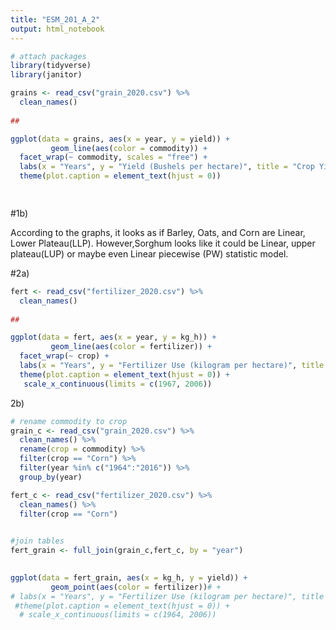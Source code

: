 ```yaml
---
title: "ESM_201_A_2"
output: html_notebook
---
```




```r

# attach packages
library(tidyverse)
library(janitor)

grains <- read_csv("grain_2020.csv") %>% 
  clean_names()
  
##

ggplot(data = grains, aes(x = year, y = yield)) + 
         geom_line(aes(color = commodity)) +
  facet_wrap(~ commodity, scales = "free") +
  labs(x = "Years", y = "Yield (Bushels per hectare)", title = "Crop Yields by Time", caption = "Figure 1: Graph of crop yields \n (Bushels per hectare) of Barley, Corn, Oats, and Sorghum by time") +
  theme(plot.caption = element_text(hjust = 0))

  


```


#1b)

According to the graphs, it looks as if Barley, Oats, and Corn  are Linear, Lower Plateau(LLP). However,Sorghum looks like it could be Linear, upper plateau(LUP) or maybe even Linear piecewise (PW) statistic model.


#2a)

```r

fert <- read_csv("fertilizer_2020.csv") %>% 
  clean_names()
  
##

ggplot(data = fert, aes(x = year, y = kg_h)) + 
         geom_line(aes(color = fertilizer)) +
  facet_wrap(~ crop) +
  labs(x = "Years", y = "Fertilizer Use (kilogram per hectare)", title = "Fertilizer Use by Time", caption = "Figure 2: Graph of fertilizer Use (kilogram per hectare) \n of Wheat, Soybeans, and Corn by time") +
  theme(plot.caption = element_text(hjust = 0)) +
   scale_x_continuous(limits = c(1967, 2006))

```



2b)



```r


# rename commodity to crop 
grain_c <- read_csv("grain_2020.csv") %>% 
  clean_names() %>% 
  rename(crop = commodity) %>% 
  filter(crop == "Corn") %>% 
  filter(year %in% c("1964":"2016")) %>% 
  group_by(year)

fert_c <- read_csv("fertilizer_2020.csv") %>% 
  clean_names() %>% 
  filter(crop == "Corn")
  

#join tables
fert_grain <- full_join(grain_c,fert_c, by = "year") 
  

ggplot(data = fert_grain, aes(x = kg_h, y = yield)) + 
         geom_point(aes(color = fertilizer))# +
# labs(x = "Years", y = "Fertilizer Use (kilogram per hectare)", title = "Fertilizer Use by Time", caption = "Figure 2: Graph of fertilizer Use (kilogram per hectare) \n of Wheat, Soybeans, and Corn by time") #+
 #theme(plot.caption = element_text(hjust = 0)) +
  # scale_x_continuous(limits = c(1964, 2006))

```

